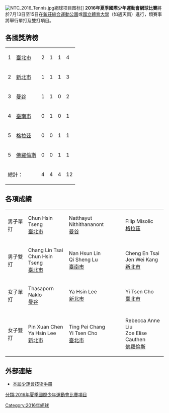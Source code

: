 {{expand|time=2016-06-10T14:03:05+00:00}}
[[File:NTC_2016_Tennis.jpg|thumb]]網球项目图标]]
'''2016年夏季國際少年運動會網球比賽'''將於7月13日至15日在[[新莊綜合運動公園|新莊綜合運動公園]]或[[國立體育大學|國立體育大學]]（如遇天雨）進行，類賽事將舉行單打及雙打項目。

==各國獎牌榜==
{| {{RankedMedalTable|class=wikitable sortable}}
|-
| 1 ||align=left| {{ROC}}[[臺北市|臺北市]] || 2 || 1 || 1 || 4
|-
| 2 ||align=left| {{ROC}}[[新北市|新北市]] || 1 || 1 || 1 || 3
|-
| 3 ||align=left| {{THA}}[[曼谷|曼谷]] || 1 || 1 || 0 || 2
|-
| 4 ||align=left| {{ROC}}[[臺南市|臺南市]] || 0 || 1 || 0 || 1
|-
| 5 ||align=left| {{AUT}}[[格拉茲|格拉茲]] || 0 || 0 || 1 || 1
|-
| 5 ||align=left| {{USA}}[[佛羅倫斯|佛羅倫斯]] || 0 || 0 || 1 || 1
|- class="sortbottom"
!colspan=2| 總計： || 4 || 4 || 4 || 12
|}

==各項成績==
{| {{MedalistTable|type=項目|style=font-size:small;}}
|-
| 男子單打
| Chun Hsin Tseng<br>{{ROC}}[[臺北市|臺北市]]
| Natthayut Nithithananont<br>{{THA}}[[曼谷|曼谷]]
| Filip Misolic<br>{{AUT}}[[格拉茲|格拉茲]]
|-
| 男子雙打
| Chang Lin Tsai<br>Chun Hsin Tseng<br>{{ROC}}[[臺北市|臺北市]]
| Nan Hsun Lin<br>Qi Sheng Lu<br>{{ROC}}[[臺南市|臺南市]]
| Cheng En Tsai<br>Jen Wei Kang<br>{{ROC}}[[新北市|新北市]]
|-
| 女子單打
| Thasaporn Naklo<br>{{THA}}[[曼谷|曼谷]]
| Ya Hsin Lee<br>{{ROC}}[[新北市|新北市]]
| Yi Tsen Cho<br>{{ROC}}[[臺北市|臺北市]]
|-
| 女子雙打
|Pin Xuan Chen<br>Ya Hsin Lee<br>{{ROC}}[[新北市|新北市]]
| Ting Pei Chang<br>Yi Tsen Cho<br>{{ROC}}[[臺北市|臺北市]]
| Rebecca Anne Liu<br>Zoe Elise Cauthen<br>{{USA}}[[佛羅倫斯|佛羅倫斯]]
|}

==外部連結==
* [http://www.icg-newtaipeicity2016.com/icg2016_technical_handbook(ch).pdf 本屆少運會技術手冊]{{Wayback|url=http://www.icg-newtaipeicity2016.com/icg2016_technical_handbook(ch).pdf |date=20160706002639 }}
{{模板:2016年夏季國際少年運動會比賽項目}}

[[分類:2016年夏季國際少年運動會比賽項目|分類:2016年夏季國際少年運動會比賽項目]]
[[Category:2016年網球|Category:2016年網球]]